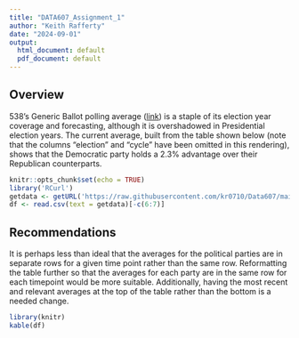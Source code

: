 ---
title: "DATA607_Assignment_1"
author: "Keith Rafferty"
date: "2024-09-01"
output:
  html_document: default
  pdf_document: default
---
## Overview
538's Generic Ballot polling average ([link]('https://projects.fivethirtyeight.com/polls/generic-ballot/)) is a staple of its election year coverage and forecasting, although it is overshadowed in Presidential election years. The current average, built from the table shown below (note that the columns "election" and "cycle" have been omitted in this rendering), shows that the Democratic party holds a 2.3% advantage over their Republican counterparts.

```{r setup, include=FALSE}
knitr::opts_chunk$set(echo = TRUE)
library('RCurl')
getdata <- getURL('https://raw.githubusercontent.com/kr0710/Data607/main/generic_ballot_averages.csv')
df <- read.csv(text = getdata)[-c(6:7)]

```
## Recommendations
It is perhaps less than ideal that the averages for the political parties are in separate rows for a given time point rather than the same row. Reformatting the table further so that the averages for each party are in the same row for each timepoint would be more suitable. Additionally, having the most recent and relevant averages at the top of the table rather than the bottom is a needed change.
```{r echo = FALSE, results= 'asis'}
library(knitr)
kable(df)
```


